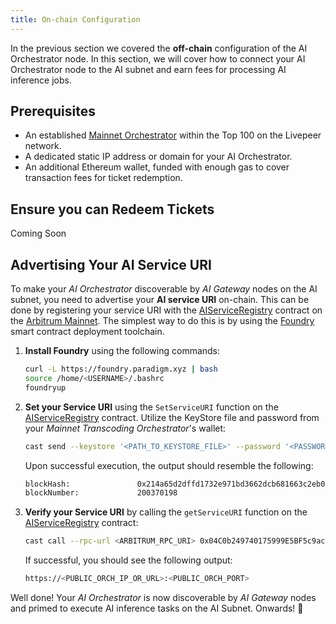 ```yaml
---
title: On-chain Configuration
---
```


In the previous section we covered the **off-chain** configuration of the AI Orchestrator node. In this section, we will cover how to connect your AI Orchestrator node to the AI subnet and earn fees for processing AI inference jobs.

## Prerequisites

- An established [Mainnet Orchestrator](/orchestrators/guides/get-started) within the Top 100 on the Livepeer network.
- A dedicated static IP address or domain for your AI Orchestrator.
- An additional Ethereum wallet, funded with enough gas to cover transaction fees for ticket redemption.

## Ensure you can Redeem Tickets

<Info>Coming Soon</Info>

## Advertising Your AI Service URI

To make your *AI Orchestrator* discoverable by *AI Gateway* nodes on the AI subnet, you need to advertise your **AI service URI** on-chain. This can be done by registering your service URI with the [AIServiceRegistry](https://arbiscan.io/address/0x04C0b249740175999E5BF5c9ac1dA92431EF34C5) contract on the [Arbitrum Mainnet](https://arbitrum.io). The simplest way to do this is by using the [Foundry](https://book.getfoundry.sh/getting-started/installation) smart contract deployment toolchain.

1. **Install Foundry** using the following commands:

    ```bash
    curl -L https://foundry.paradigm.xyz | bash
    source /home/<USERNAME>/.bashrc
    foundryup
    ```

2. **Set your Service URI** using the `SetServiceURI` function on the [AIServiceRegistry](https://arbiscan.io/address/0x04C0b249740175999E5BF5c9ac1dA92431EF34C5) contract. Utilize the KeyStore file and password from your *Mainnet Transcoding Orchestrator*'s wallet:

    ```bash
    cast send --keystore '<PATH_TO_KEYSTORE_FILE>' --password '<PASSWORD>' --rpc-url <ARBITRUM_RPC_URI> 0x04C0b249740175999E5BF5c9ac1dA92431EF34C5 "setServiceURI(string)" https://<PUBLIC_ORCH_IP_OR_URL>:<PUBLIC_ORCH_PORT>
    ```

    Upon successful execution, the output should resemble the following:

    ```bash
    blockHash:               0x214a65d2dffd1732e971bd3662dcb681663c2eb0c95a33c8918bab0a44e2d3ed
    blockNumber:             200370198
    ```

3. **Verify your Service URI** by calling the `getServiceURI` function on the [AIServiceRegistry](https://arbiscan.io/address/0x5d31637eb0f442376053d5dea2347f663c4019dc) contract:

    ```bash
    cast call --rpc-url <ARBITRUM_RPC_URI> 0x04C0b249740175999E5BF5c9ac1dA92431EF34C5 "getServiceURI(address)" <PUBLIC_WALLET_KEY> | xxd -r -p
    ```

    If successful, you should see the following output:

    ```bash
    https://<PUBLIC_ORCH_IP_OR_URL>:<PUBLIC_ORCH_PORT>
    ```

Well done! Your _AI Orchestrator_ is now discoverable by _AI Gateway_ nodes and primed to execute AI inference tasks on the AI Subnet. Onwards! 🚀
